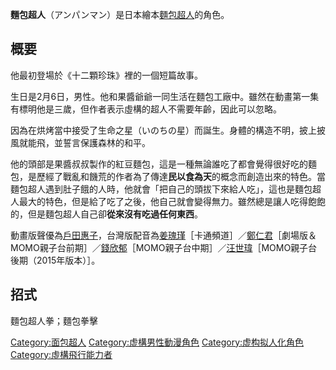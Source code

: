 {{多個問題|
{{unreferenced|time=2015-01-29T02:18:34+00:00}}
{{Expert|time=2015-12-14T03:57:32+00:00}}
{{Expand |time=2011-08-04T13:22:07+00:00 }}
}}

'''麵包超人'''（アンパンマン）是日本繪本[[麵包超人|麵包超人]]的角色。

== 概要 ==
他最初登場於《十二顆珍珠》裡的一個短篇故事。

生日是2月6日，男性。他和果醬爺爺一同生活在麵包工廠中。雖然在動畫第一集有標明他是三歲，但作者表示虛構的超人不需要年齡，因此可以忽略。

因為在烘烤當中接受了生命之星（いのちの星）而誕生。身體的構造不明，披上披風就能飛，並誓言保護森林的和平。

他的頭部是果醬叔叔製作的紅豆麵包，這是一種無論誰吃了都會覺得很好吃的麵包，是歷經了戰亂和饑荒的作者為了傳達'''民以食為天'''的概念而創造出來的特色。當麵包超人遇到肚子餓的人時，他就會「把自己的頭拔下來給人吃」，這也是麵包超人最大的特色，但是給了吃了之後，他自己就會變得無力。雖然總是讓人吃得飽飽的，但是麵包超人自己卻'''從來沒有吃過任何東西'''。

動畫版聲優為[[戶田惠子|戶田惠子]]，台灣版配音為[[姜瑰瑾|姜瑰瑾]]［卡通頻道］／[[鄭仁君|鄭仁君]]［劇場版＆MOMO親子台前期］／[[錢欣郁|錢欣郁]]［MOMO親子台中期］／[[汪世瑋|汪世瑋]]［MOMO親子台後期（2015年版本）］。

== 招式 ==
麵包超人拳；麵包拳擊

{{麵包超人}}
{{DEFAULTSORT:Anpanman}}
[[Category:面包超人|Category:面包超人]]
[[Category:虚構男性動漫角色|Category:虚構男性動漫角色]]
[[Category:虚构拟人化角色|Category:虚构拟人化角色]]
[[Category:虛構飛行能力者|Category:虛構飛行能力者]]